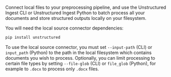 Connect local files to your preprocessing pipeline, and use the Unstructured Ingest CLI or Unstructured Ingest Python to batch process all your documents and store structured outputs locally on your filesystem.

You will need the local source connector dependencies:

```bash CLI, Python
pip install unstructured
```

To use the local source connector, you must set `--input-path` (CLI) or `input_path` (Python) to the path in the local filesystem which contains
documents you wish to process. Optionally, you can limit processing to certain file types by setting `--file-glob` (CLI) or `file_glob` (Python), for example to `.docx`
to process only `.docx` files.